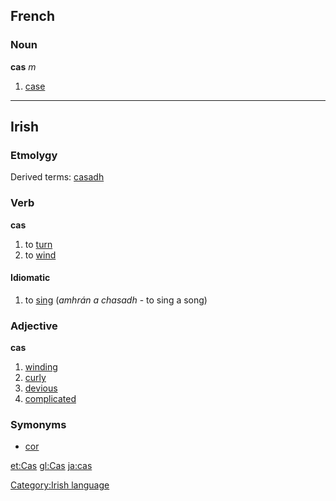 ==French==
===Noun===
'''cas''' ''m''

# [[case]]

----
==Irish==
===Etmolygy===
Derived terms: [[casadh]]

===Verb===
'''cas'''

#to [[turn]]
#to [[wind]]

====Idiomatic====
#to [[sing]] (''amhrán a chasadh'' - to sing a song)

===Adjective===
'''cas'''

#[[winding]]
#[[curly]]
#[[devious]]
#[[complicated]]

===Symonyms===
*[[cor]]

[[Category:Irish language]]

[[et:Cas]]
[[gl:Cas]]
[[ja:cas]]